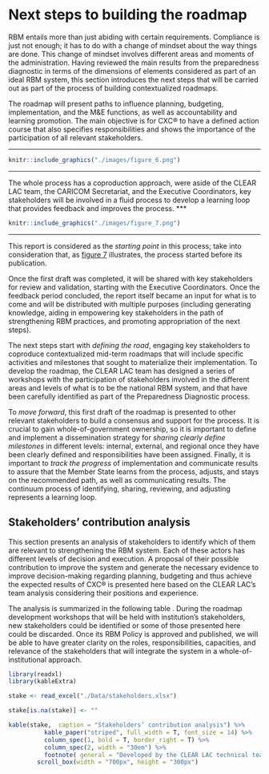 # Next steps to building the roadmap  {#section6}

RBM entails more than just abiding with certain requirements. Compliance is just not enough; it has to do with a change of mindset about the way things are done. This change of mindset involves different areas and moments of the administration. Having reviewed the main results from the preparedness diagnostic in terms of the dimensions of elements considered as part of an ideal RBM system, this section introduces the next steps that will be carried out as part of the process of building contextualized roadmaps. 

The roadmap will present paths to influence planning, budgeting, implementation, and the M&E functions, as well as accountability and learning promotion. The main objective is for CXC® to have a defined action course that also specifies responsibilities and shows the importance of the participation of all relevant stakeholders.



***
```r
knitr::include_graphics("./images/figure_6.png")
```
***

The whole process has a coproduction approach, were aside of the CLEAR LAC team, the CARICOM Secretariat, and the Executive Coordinators, key stakeholders will be involved in a fluid process to develop a learning loop that provides feedback and improves the process. 
***
```r
knitr::include_graphics("./images/figure_7.png")
```
***

This report is considered as the _starting point_ in this process; take into consideration that, as [figure 7](#fig:figure7) illustrates, the process started before its publication. 

Once the first draft was completed, it will be shared with key stakeholders for review and validation, starting with the Executive Coordinators. Once the feedback period concluded, the report itself became an input for what is to come and will be distributed with multiple purposes (including generating knowledge, aiding in empowering key stakeholders in the path of strengthening RBM practices, and promoting appropriation of the next steps). 

The next steps start with _defining the road_, engaging key stakeholders to coproduce contextualized mid-term roadmaps that will include specific activities and milestones that sought to materialize their implementation. To develop the roadmap, the CLEAR LAC team has designed a series of workshops with the participation of stakeholders involved in the different areas and levels of what is to be the national RBM system, and that have been carefully identified as part of the Preparedness Diagnostic process. 

To _move forward_, this first draft of the roadmap is presented to other relevant stakeholders to build a consensus and support for the process. It is crucial to gain whole-of-government ownership, so it is important to define and implement a dissemination strategy for _sharing clearly define milestones_ in different levels: internal, external, and regional once they have been clearly defined and responsibilities have been assigned. Finally, it is important to _track the progress_ of implementation and communicate results to assure that the Member State learns from the process, adjusts, and stays on the recommended path, as well as communicating results. The continuum process of identifying, sharing, reviewing, and adjusting represents a learning loop.

## Stakeholders’ contribution analysis

This section presents an analysis of stakeholders to identify which of them are relevant to strengthening the RBM system. Each of these actors has different levels of decision and execution. A proposal of their possible contribution to improve the system and generate the necessary evidence to improve decision-making regarding planning, budgeting and thus achieve the expected results of CXC® is presented here based on the CLEAR LAC’s team analysis considering their positions and experience. 

The analysis is summarized in the following table . During the roadmap development workshops that will be held with institution’s stakeholders, new stakeholders could be identified or some of those presented here could be discarded. Once its RBM Policy is approved and published, we will be able to have greater clarity on the roles, responsibilities, capacities, and relevance of the stakeholders that will integrate the system in a whole-of-institutional approach.




```r
library(readxl)
library(kableExtra)

stake <- read_excel("./Data/stakeholders.xlsx")

stake[is.na(stake)] <- ""

kable(stake,  caption = "Stakeholders’ contribution analysis") %>%
          kable_paper("striped", full_width = T, font_size = 14) %>%
          column_spec(1, bold = T, border_right = T) %>%
          column_spec(2, width = "30em") %>% 
          footnote( general = "Developed by the CLEAR LAC technical team in charge of the collaboration") %>%
        scroll_box(width = "700px", height = "300px")
          

```




